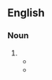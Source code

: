 {{also|high-flyer|high flyer}}
==English==

===Noun===
{{en-noun}}

# {{alternative form of|en|highflier}}
#* {{RQ:Carlyle French Revolution|text=One Emigration follows another; grounded on reasonable fear, unreasonable hope, largely also on childish pet. The '''highflyers''' have gone first, now the lower flyers; and ever the lower will go down to the crawlers.}}
#* {{quote-journal
|en
|date=January 8, 2011
|author=Chris Bevan
|title=Arsenal 1 - 1 Leeds
|work=BBC
|url=http://news.bbc.co.uk/sport2/hi/football/fa_cup/9341711.stm
|page=
|passage=The Championship '''highflyers''' almost got their reward for a resilient performance on their first visit to the Emirates, surviving a flurry of first-half Arsenal chances before hitting back with a classic sucker punch.}}